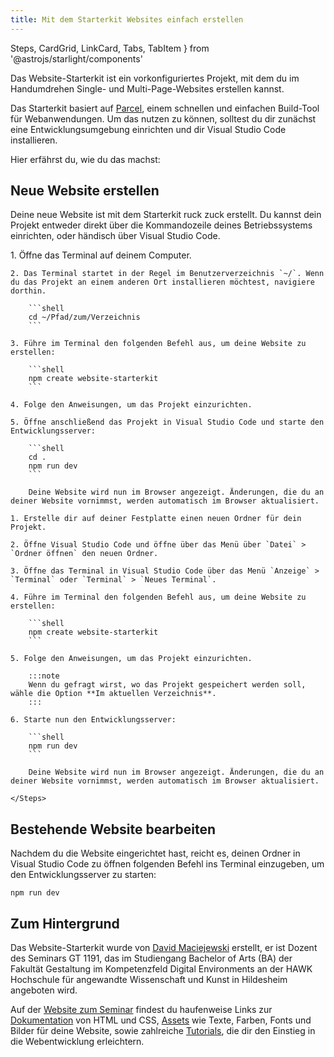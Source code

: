 ```yaml
---
title: Mit dem Starterkit Websites einfach erstellen
---
```


  Steps,
  CardGrid,
  LinkCard,
  Tabs,
  TabItem
} from '@astrojs/starlight/components'

<Lead>
  Das Website-Starterkit ist ein vorkonfiguriertes Projekt, mit dem du im
  Handumdrehen Single- und Multi-Page-Websites erstellen kannst.
</Lead>

Das Starterkit basiert auf [Parcel](https://parceljs.dev/), einem schnellen und einfachen Build-Tool für Webanwendungen. Um das nutzen zu können, solltest du dir zunächst eine Entwicklungs&#xAD;umgebung einrichten und dir Visual Studio Code installieren.

Hier erfährst du, wie du das machst:

<CardGrid>
  <LinkCard
    title='Entwicklungs&#xAD;umgebung einrichten'
    href='/guides/setup'
  />
  <LinkCard
    title='Visual Studio Code installieren'
    href='https://hawk-gt1191.de/tutorials/website-mit-visual-studio-code'
  />
</CardGrid>

## Neue Website erstellen

Deine neue Website ist mit dem Starterkit ruck zuck erstellt. Du kannst dein Projekt entweder direkt über die Kommandozeile deines Betriebssystems einrichten, oder händisch über Visual Studio Code.

<Tabs>
  <TabItem label="Kommandozeile">
    1. Öffne das Terminal auf deinem Computer.

    2. Das Terminal startet in der Regel im Benutzerverzeichnis `~/`. Wenn du das Projekt an einem anderen Ort installieren möchtest, navigiere dorthin.

        ```shell
        cd ~/Pfad/zum/Verzeichnis
        ```

    3. Führe im Terminal den folgenden Befehl aus, um deine Website zu erstellen:

        ```shell
        npm create website-starterkit
        ```

    4. Folge den Anweisungen, um das Projekt einzurichten.

    5. Öffne anschließend das Projekt in Visual Studio Code und starte den Entwicklungsserver:

        ```shell
        cd .
        npm run dev
        ```

        Deine Website wird nun im Browser angezeigt. Änderungen, die du an deiner Website vornimmst, werden automatisch im Browser aktualisiert.

  </TabItem>

  <TabItem label="Visual Studio Code">
    <Steps>

    1. Erstelle dir auf deiner Festplatte einen neuen Ordner für dein Projekt.

    2. Öffne Visual Studio Code und öffne über das Menü über `Datei` > `Ordner öffnen` den neuen Ordner.

    3. Öffne das Terminal in Visual Studio Code über das Menü `Anzeige` > `Terminal` oder `Terminal` > `Neues Terminal`.

    4. Führe im Terminal den folgenden Befehl aus, um deine Website zu erstellen:

        ```shell
        npm create website-starterkit
        ```

    5. Folge den Anweisungen, um das Projekt einzurichten.

        :::note
        Wenn du gefragt wirst, wo das Projekt gespeichert werden soll, wähle die Option **Im aktuellen Verzeichnis**.
        :::

    6. Starte nun den Entwicklungsserver:

        ```shell
        npm run dev
        ```

        Deine Website wird nun im Browser angezeigt. Änderungen, die du an deiner Website vornimmst, werden automatisch im Browser aktualisiert.

    </Steps>

  </TabItem>
</Tabs>

## Bestehende Website bearbeiten

Nachdem du die Website eingerichtet hast, reicht es, deinen Ordner in Visual Studio Code zu öffnen folgenden Befehl ins Terminal einzugeben, um den Entwicklungsserver zu starten:

```shell
npm run dev
```

## Zum Hintergrund

Das Website-Starterkit wurde von [David Maciejewski](https://threads.com/@macx) erstellt, er ist Dozent des Seminars GT 1191, das im Studiengang Bachelor of Arts (BA) der Fakultät Gestaltung im Kompetenzfeld Digital Environments an der HAWK Hochschule für angewandte Wissenschaft und Kunst in Hildesheim angeboten wird.

Auf der [Website zum Seminar](https://hawk-gt1191.de) findest du haufenweise Links zur [Dokumentation](https://hawk-gt1191.de/dokumentation) von HTML und CSS, [Assets](https://hawk-gt1191.de/assets) wie Texte, Farben, Fonts und Bilder für deine Website, sowie zahlreiche [Tutorials](https://hawk-gt1191.de/tutorials), die dir den Einstieg in die Webentwicklung erleichtern.
